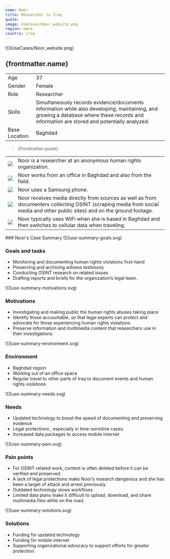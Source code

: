 ```yaml
---
name: Noor
title: Researcher in Iraq
quote:
image: UseCases/Noor_website.png
region: mena
country: iraq
---
```



<ProfileSection>
![](UseCases/Noor_website.png)

## **{frontmatter.name}**

|               |                                                                                                                                                                                           |
| ------------- | ----------------------------------------------------------------------------------------------------------------------------------------------------------------------------------------- |
| Age           | 37                                                                                                                                                                                        |
| Gender        | Female                                                                                                                                                                                    |
| Role          | Researcher                                                                                                                                                                                |
| Skills        | Simultaneously records evidence/documents information while also developing, maintaining, and growing a database where these records and information are stored and potentially analyzed. |
| Base Location | Baghdad                                                                                                                                                                                   |

> {frontmatter.quote}

|                    |                                                                                                                                                                             |
| ------------------ | --------------------------------------------------------------------------------------------------------------------------------------------------------------------------- |
| ![](checkmark.svg) | Noor is a researcher at an anonymous human rights organization.                                                                                                             |
| ![](folder.svg)    | Noor works from an office in Baghdad and also from the field.                                                                                                               |
| ![](play.svg)      | Noor uses a Samsung phone.                                                                                                                                                  |
| ![](website.svg)   | Noor receives media directly from sources as well as from documenters collecting OSINT (scraping media from social media and other public sites) and on the ground footage. |
| ![](squares.svg)   | Noor typically uses WiFi when she is based in Baghdad and then switches to cellular data when traveling.                                                                    |

</ProfileSection>
<AchievementsSection>
    ### Noor's Case Summary

<AchievementItem>
![](use-summary-goals.svg)

### Goals and tasks

- Monitoring and documenting human rights violations first-hand
- Preserving and archiving witness testimony
- Conducting OSINT research on related issues
- Drafting reports and briefs for the organization’s legal team.

</AchievementItem>
<AchievementItem>
![](use-summary-motivations.svg)

### Motivations

- Investigating and making public the human rights abuses taking place
- Identify those accountable, so that legal experts can protect and advocate for those experiencing human rights violations.
- Preserve information and multimedia content that researchers use in their investigations.

</AchievementItem>
<AchievementItem>
![](use-summary-environment.svg)

### Environment

- Baghdad region
- Working out of an office space
- Regular travel to other parts of Iraq to document events and human rights violations

</AchievementItem>
<AchievementItem>
![](use-summary-needs.svg)

### Needs

- Updated technology to boost the speed of documenting and preserving evidence
- Legal protections , especially in time-sensitive cases.
- Increased data packages to access mobile internet

</AchievementItem>
<AchievementItem>
![](use-summary-pain.svg)

### Pain points

- For OSINT-related work, content is often deleted before it can be verified and preserved.
- A lack of legal protections make Noor’s research dangerous and she has been a target of attack and arrest previously.
- Outdated technology slows workflows
- Limited data plans make it difficult to upload, download, and share multimedia files while on the road.

</AchievementItem>
<AchievementItem>
![](use-summary-solutions.svg)

### Solutions

- Funding for updated technology
- Funding for mobile internet
- Supporting organizational advocacy to support efforts for greater protection.

</AchievementItem>
</AchievementsSection>
